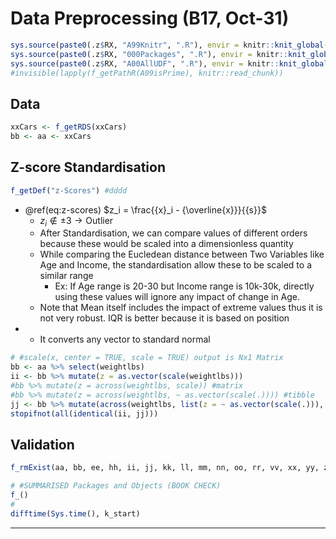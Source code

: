 # Data Preprocessing (B17, Oct-31) {#b17}

```r
sys.source(paste0(.z$RX, "A99Knitr", ".R"), envir = knitr::knit_global())
sys.source(paste0(.z$RX, "000Packages", ".R"), envir = knitr::knit_global())
sys.source(paste0(.z$RX, "A00AllUDF", ".R"), envir = knitr::knit_global())
#invisible(lapply(f_getPathR(A09isPrime), knitr::read_chunk))
```

## Data

\textcolor{pink}{Please import the "B16-Cars2.csv".}

```r
xxCars <- f_getRDS(xxCars)
bb <- aa <- xxCars
```

## Z-score Standardisation

```r
f_getDef("z-Scores") #dddd
```

- \@ref(eq:z-scores) $z_i = \frac{{x}_i - {\overline{x}}}{{s}}$
  - $z_i \notin \pm 3 \to \text{Outlier}$ 
  - After Standardisation, we can compare values of different orders because these would be scaled into a dimensionless quantity
  - While comparing the Eucledean distance between Two Variables like Age and Income, the standardisation allow these to be scaled to a similar range
    - Ex: If Age range is 20-30 but Income range is 10k-30k, directly using these values will ignore any impact of change in Age.
  - Note that Mean itself includes the impact of extreme values thus it is not very robust. IQR is better because it is based on position

- \textcolor{pink}{scale()}
  - It converts any vector to standard normal


```r
# #scale(x, center = TRUE, scale = TRUE) output is Nx1 Matrix
bb <- aa %>% select(weightlbs) 
ii <- bb %>% mutate(z = as.vector(scale(weightlbs)))
#bb %>% mutate(z = across(weightlbs, scale)) #matrix
#bb %>% mutate(z = across(weightlbs, ~ as.vector(scale(.)))) #tibble
jj <- bb %>% mutate(across(weightlbs, list(z = ~ as.vector(scale(.))), .names = "{.fn}"))
stopifnot(all(identical(ii, jj)))
```


## Validation {.unlisted .unnumbered .tabset .tabset-fade}

```r
f_rmExist(aa, bb, ee, hh, ii, jj, kk, ll, mm, nn, oo, rr, vv, xx, yy, zz)
```

```r
# #SUMMARISED Packages and Objects (BOOK CHECK)
f_()
#
difftime(Sys.time(), k_start)
```

****

